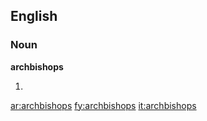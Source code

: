 ==English==

===Noun===
'''archbishops'''

# {{plural of|[[archbishop]]}}

[[ar:archbishops]]
[[fy:archbishops]]
[[it:archbishops]]